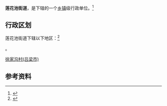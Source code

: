 {{中国乡级行政区
|景观照片文件名 = 
|景观照片描述 = 
|汉语拼音 = 
|其他语言 = 
|其他语言名称 = 
|旧称 = 
|地名出处 = 
|位置图文件名 = 
|位置图描述 = 
|自定义图片= 
|建置时间 = 
|政府驻地 = 
|毗邻 = 
|总面积 = 
|总人口 = 
|总人口年份 = 
|户籍人口 = 
|户籍人口年份 = 
|常住人口 = 
|常住人口年份 = 
|人口密度 = 
|GDP = 
|GDP年份 = 
|邮政编码 = 
|电话区号 = 358
|官方网站 = 
|网站名称 = 
|14/11/02/003/000}}

'''莲花池街道'''，是{{PRC admin/fullname|14/11/02/003/000|3}}下辖的一个[[乡镇|乡镇]]级行政单位。<ref>{{PRC admin/ref sgc|{{PRC admin/parent|14/11/02/003/000}}}}</ref>

== 行政区划 ==

莲花池街道下辖以下地区：<ref>{{PRC admin/ref sgc|14/11/02/003/000}}</ref>

{{PRC admin/children|14/11/02/003/000}}。

[[徐家沟村(吕梁市)|徐家沟村(吕梁市)]]

== 参考资料 ==

{{reflist}}

{{行政区划小作品}}
{{PRC admin/navcat|14/11/02/003/000}}